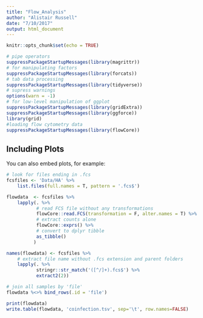 ```yaml
---
title: "Flow_Analysis"
author: "Alistair Russell"
date: "7/10/2017"
output: html_document
---
```


```r
knitr::opts_chunk$set(echo = TRUE)
```



```r
# pipe operators
suppressPackageStartupMessages(library(magrittr))
# for manipulating factors
suppressPackageStartupMessages(library(forcats))
# tab data processing
suppressPackageStartupMessages(library(tidyverse))
# supress warnings
options(warn = -1)
# for low-level manipulation of ggplot
suppressPackageStartupMessages(library(gridExtra))
suppressPackageStartupMessages(library(ggforce))
library(grid)
#loading flow cytometry data
suppressPackageStartupMessages(library(flowCore))
```

## Including Plots

You can also embed plots, for example:

```r
# look for files ending in .fcs
fcsfiles <- 'Data/HA' %>% 
    list.files(full.names = T, pattern = '.fcs$')

flowdata  <- fcsfiles %>% 
    lapply(. %>%
           # read FCS file without any transformations
           flowCore::read.FCS(transformation = F, alter.names = T) %>% 
           # extract counts alone
           flowCore::exprs() %>% 
           # convert to dplyr tibble
           as_tibble() 
          )

names(flowdata) <- fcsfiles %>% 
    # extract file name without .fcs extension and parent folders
    lapply(. %>% 
           stringr::str_match('([^/]+).fcs$') %>% 
           extract2(2))

# join all samples by 'file'
flowdata %<>% bind_rows(.id = 'file')

print(flowdata)
write.table(flowdata, 'coinfection.tsv', sep='\t', row.names=FALSE)
```



